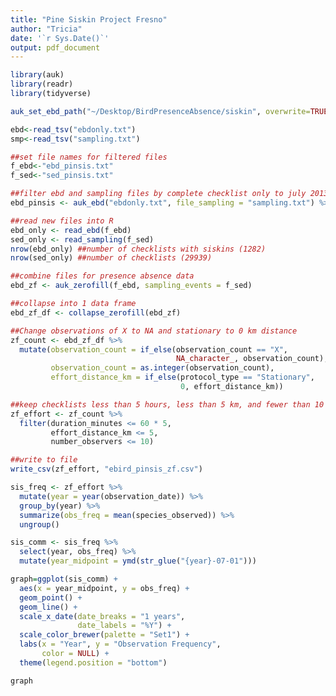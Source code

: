 ```yaml
---
title: "Pine Siskin Project Fresno"
author: "Tricia"
date: '`r Sys.Date()`'
output: pdf_document
---
```


```r
library(auk)
library(readr)
library(tidyverse)
```

```r
auk_set_ebd_path("~/Desktop/BirdPresenceAbsence/siskin", overwrite=TRUE)
```

```r
ebd<-read_tsv("ebdonly.txt")
smp<-read_tsv("sampling.txt")
```

```r
##set file names for filtered files
f_ebd<-"ebd_pinsis.txt"
f_sed<-"sed_pinsis.txt"

##filter ebd and sampling files by complete checklist only to july 2013
ebd_pinsis <- auk_ebd("ebdonly.txt", file_sampling = "sampling.txt") %>% auk_date(date = c("2013-06-30", "2023-07-01")) %>% auk_complete() %>% auk_filter(f_ebd, file_sampling = f_sed, overwrite=TRUE)
```

```r
##read new files into R
ebd_only <- read_ebd(f_ebd)
sed_only <- read_sampling(f_sed)
nrow(ebd_only) ##number of checklists with siskins (1282)
nrow(sed_only) ##number of checklists (29939)
```

```r
##combine files for presence absence data
ebd_zf <- auk_zerofill(f_ebd, sampling_events = f_sed)

##collapse into 1 data frame
ebd_zf_df <- collapse_zerofill(ebd_zf)
```

```r
##Change observations of X to NA and stationary to 0 km distance
zf_count <- ebd_zf_df %>% 
  mutate(observation_count = if_else(observation_count == "X", 
                                     NA_character_, observation_count),
         observation_count = as.integer(observation_count),
         effort_distance_km = if_else(protocol_type == "Stationary", 
                                      0, effort_distance_km))
```

```r
##keep checklists less than 5 hours, less than 5 km, and fewer than 10 observers
zf_effort <- zf_count %>% 
  filter(duration_minutes <= 60 * 5,
         effort_distance_km <= 5,
         number_observers <= 10)
```

```r
##write to file
write_csv(zf_effort, "ebird_pinsis_zf.csv")
```

```r
sis_freq <- zf_effort %>%
  mutate(year = year(observation_date)) %>%
  group_by(year) %>%
  summarize(obs_freq = mean(species_observed)) %>%
  ungroup()
```

```r
sis_comm <- sis_freq %>%
  select(year, obs_freq) %>%
  mutate(year_midpoint = ymd(str_glue("{year}-07-01")))
```

```r
graph=ggplot(sis_comm) +
  aes(x = year_midpoint, y = obs_freq) +
  geom_point() +
  geom_line() +
  scale_x_date(date_breaks = "1 years",
               date_labels = "%Y") +
  scale_color_brewer(palette = "Set1") +
  labs(x = "Year", y = "Observation Frequency",
       color = NULL) +
  theme(legend.position = "bottom")

graph
```